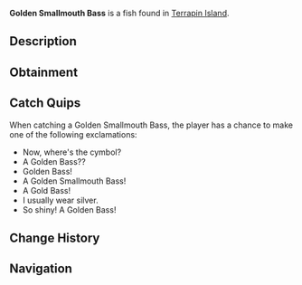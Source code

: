 {{FishInfobox
|image          = Golden Smallmouth Bass.png
|rarity         = Legendary
|sea            = First Sea
|location       = [[Terrapin Island]]
|sublocation    = Freshwater
|sources        = Fish Barrel, Fishing Rod
|radar_location = 
|xp             = 250
|weather        = Foggy
|time           = Day
|season         = Autumn
|bait           = Flakes
|base_weight    = 4.5
|base_value     = 700
|weight_range   = 3
|base_chance    = 4
|base_resil     = 55
}}
'''Golden Smallmouth Bass''' is a {{Rarity|Legendary}} fish found in [[Terrapin Island]].

== Description ==
{{Description|A special and extremely rare breed of the Smallmouth Bass. They are extremely scarce in quantity, but they have slightly more haste and resilience than their cousins. Can be found alongside the Common Smallmouth Bass.|Bestiary Entry}}

== Obtainment ==
{{Description|Swims fiercely in freshwater alongside their cousin; the Smallmouth Bass.|Bestiary Hint}}
{{Fish Availability|
Terrapin Island/Surrounding Ocean
|top_rods      = 
Great Rod of Oscar\31336.61\129790.08;
Leviathan's Fang Rod\28365.52\165619.5;
Astralhook Rod\28261.92\129255.16;
Ethereal Prism Rod\28137.34\129697.03;
Seraphic Rod\26420.28\130410.7;
Resourceful Rod\22038.72\104877.21;
Destiny Rod\23340.26\121087.71;
Trident Rod\22010.98\157341.82;
Free Spirit Rod\21159.15\151252.66;
Training Rod\10520.47\136743.91;
No-Life Rod\25455.47\133609.81;
Flimsy Rod\11159.27\129220.5;
Rod Of The Forgotten Fang\24663.26\125167.07;
Challenger's Rod\23329.96\124507.18;
Rod Of The Exalted One\22161.08\118440.48;
Rod Of The Depths\21994.06\115868.35;
Zeus Rod\21000.75\115244.89;
Verdant Shear Rod\20417.04\114507.42;
Blazebringer Rod\19934.03\109831.17;
Depthseeker Rod\18682.06\106439.56;
Avalanche Rod\16837.56\96547.41;
Volcanic Rod\16363.47\91151.38;
Steady Rod\5228.51\33524.28
|recommended   = Ethereal Prism Rod
}}

== Catch Quips ==
When catching a Golden Smallmouth Bass, the player has a chance to make one of the following exclamations:
* Now, where's the cymbol?
* A Golden Bass??
* Golden Bass!
* A Golden Smallmouth Bass!
* A Gold Bass!
* I usually wear silver.
* So shiny! A Golden Bass!

== Change History ==
{{Change History|{{subst:Current Version}}}}

== Navigation ==
{{Fish Navbox|Terrapin Island}}